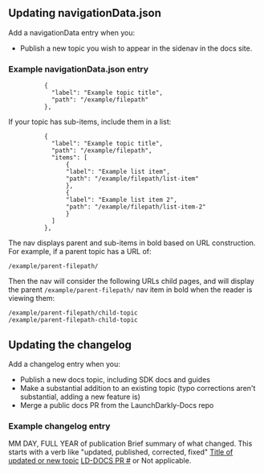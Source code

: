 ## Updating navigationData.json

Add a navigationData entry when you:
* Publish a new topic you wish to appear in the sidenav in the docs site.

### Example navigationData.json entry

```
          {
            "label": "Example topic title",
            "path": "/example/filepath"
          },
```

If your topic has sub-items, include them in a list:

```
          {
            "label": "Example topic title",
            "path": "/example/filepath",
            "items": [
                {
                "label": "Example list item",
                "path": "/example/filepath/list-item"
                },
                {
                "label": "Example list item 2",
                "path": "/example/filepath/list-item-2"
                }
            ]
          },
```

The nav displays parent and sub-items in bold based on URL construction. For example, if a parent topic has a URL of:

```
/example/parent-filepath/
```

Then the nav will consider the following URLs child pages, and will display the parent `/example/parent-filepath/` nav item in bold when the reader is viewing them:

```
/example/parent-filepath/child-topic
/example/parent-filepath-child-topic
```

## Updating the changelog

Add a changelog entry when you:
* Publish a new docs topic, including SDK docs and guides
* Make a substantial addition to an existing topic (typo corrections aren't substantial, adding a new feature is)
* Merge a public docs PR from the LaunchDarkly-Docs repo

### Example changelog entry

  <TableRow>
    <TableCell>MM DAY, FULL YEAR of publication</TableCell>
    <TableCell>Brief summary of what changed. This starts with a verb like "updated, published, corrected, fixed"</TableCell>
    <TableCell><a href="/example/filepath">Title of updated or new topic</a></TableCell>
    <TableCell><a href="/example/filepath">LD-DOCS PR #</a> or Not applicable.</TableCell>
  </TableRow>
